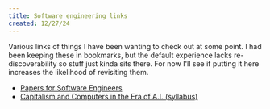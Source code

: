 ```yaml
---
title: Software engineering links
created: 12/27/24
---
```


Various links of things I have been wanting to check out at some point. I had been keeping these in bookmarks, but the default experience lacks re-discoverability so stuff just kinda sits there. For now I'll see if putting it here increases the likelihood of revisiting them.

- [Papers for Software Engineers](https://github.com/facundoolano/software-papers)
- [Capitalism and Computers in the Era of A.I. (syllabus)](https://cceai.ohrg.org/syllabus.pdf)
